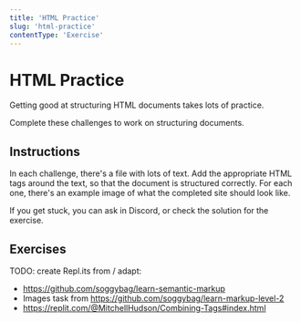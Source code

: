```yaml
---
title: 'HTML Practice'
slug: 'html-practice'
contentType: 'Exercise'
---
```


# HTML Practice

Getting good at structuring HTML documents takes lots of practice.

Complete these challenges to work on structuring documents.

## Instructions

In each challenge, there's a file with lots of text. Add the appropriate HTML tags around the text,
so that the document is structured correctly. For each one, there's an example image of what the
completed site should look like.

If you get stuck, you can ask in Discord, or check the solution for the exercise.

## Exercises

TODO: create Repl.its from / adapt:

- https://github.com/soggybag/learn-semantic-markup
- Images task from https://github.com/soggybag/learn-markup-level-2
- https://replit.com/@MitchellHudson/Combining-Tags#index.html
